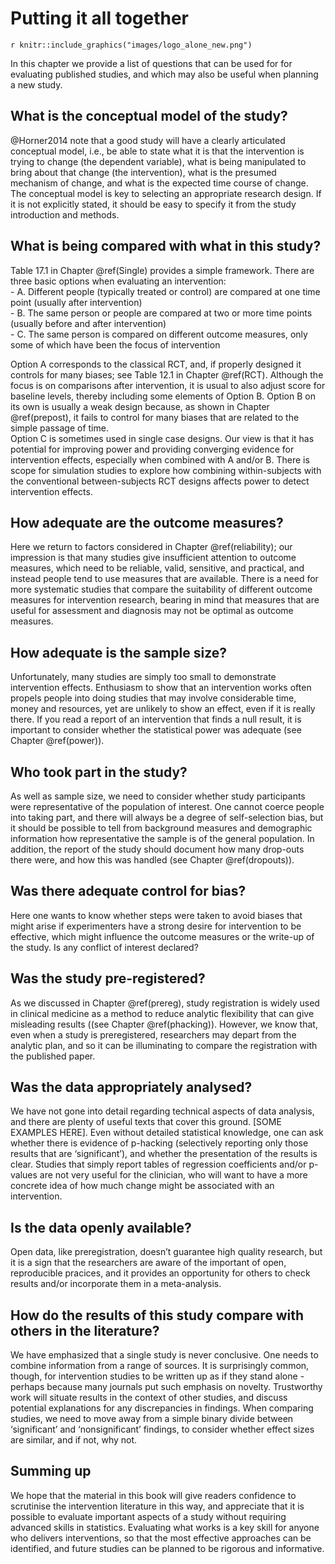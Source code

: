 #	Putting it all together {#final}
`r knitr::include_graphics("images/logo_alone_new.png")`

In this chapter we provide a list of questions that can be used for for evaluating published studies, and which may also be useful when planning a new study. 

## What is the conceptual model of the study?  
@Horner2014 note that a good study will have a clearly articulated conceptual model, i.e., be able to state what it is that the intervention is trying to change (the dependent variable), what is being manipulated to bring about that change (the intervention), what is the presumed mechanism of change, and what is the expected time course of change. The conceptual model is key to selecting an appropriate research design. If it is not explicitly stated, it should be easy to specify it from the study introduction and methods. 

## What is being compared with what in this study?  
Table 17.1 in Chapter \@ref(Single) provides a simple framework. There are three basic options when evaluating an intervention:  
- A. Different people (typically treated or control) are compared at one time point (usually after intervention)  
- B. The same person or people are compared at two or more time points (usually before and after intervention)  
- C. The same person is compared on different outcome measures, only some of which have been the focus of intervention  

Option A corresponds to the classical RCT, and, if properly designed it controls for many biases; see Table 12.1 in Chapter \@ref(RCT). Although the focus is on comparisons after intervention, it is usual to also adjust score for baseline levels, thereby including some elements of Option B.
Option B on its own is usually a weak design because, as shown in Chapter \@ref(prepost), it fails to control for many biases that are related to the simple passage of time.  
Option C is sometimes used in single case designs. Our view is that it has potential for improving power and providing converging evidence for intervention effects, especially when combined with A and/or B. There is scope for simulation studies to explore how combining within-subjects with the conventional between-subjects RCT designs affects power to detect intervention effects. 

## How adequate are the outcome measures?  
Here we return to factors considered in Chapter \@ref(reliability); our impression is that many studies give insufficient attention to outcome measures, which need to be reliable, valid, sensitive, and practical, and instead people tend to use measures that are available. There is a need for more systematic studies that compare the suitability of different outcome measures for intervention research, bearing in mind that measures that are useful for assessment and diagnosis may not be optimal as outcome measures.  

## How adequate is the sample size?  
Unfortunately, many studies are simply too small to demonstrate intervention effects. Enthusiasm to show that an intervention works often propels people into doing studies that may involve considerable time, money and resources, yet are unlikely to show an effect, even if it is really there. If you read a report of an intervention that finds a null result, it is important to consider whether the statistical power was adequate (see Chapter \@ref(power)).  

## Who took part in the study?  
As well as sample size, we need to consider whether study participants were representative of the population of interest.  One cannot coerce people into taking part, and there will always be a degree of self-selection bias, but it should be possible to tell from background measures and demographic information how representative the sample is of the general population.  In addition, the report of the study should document how many drop-outs there were, and how this was handled (see Chapter \@ref(dropouts)). 

## Was there adequate control for bias?  
Here one wants to know whether steps were taken to avoid biases that might arise if experimenters have a strong desire for intervention to be effective, which might influence the outcome measures or the write-up of the study. Is any conflict of interest declared?  

## Was the study pre-registered?  
As we discussed in Chapter \@ref(prereg), study registration is widely used in clinical medicine as a method to reduce analytic flexibility that can give misleading results ((see Chapter \@ref(phacking)). However, we know that, even when a study is preregistered, researchers may depart from the analytic plan, and so it can be illuminating to compare the registration with the published paper. 

## Was the data appropriately analysed?  
We have not gone into detail regarding technical aspects of data analysis, and there are plenty of useful texts that cover this ground. [SOME EXAMPLES HERE]. Even without detailed statistical knowledge, one can ask whether there is evidence of p-hacking (selectively reporting only those results that are 'significant'), and whether the presentation of the results is clear. Studies that simply report tables of regression coefficients and/or p-values are not very useful for the clinician, who will want to have a more concrete idea of how much change might be associated with an intervention. 

## Is the data openly available?  
Open data, like preregistration, doesn't guarantee high quality research, but it is a sign that the researchers are aware of the important of open, reproducible pracices, and it provides an opportunity for others to check results and/or incorporate them in a meta-analysis. 

## How do the results of this study compare with others in the literature?  
We have emphasized that a single study is never conclusive. One needs to combine information from a range of sources. It is surprisingly common, though, for intervention studies to be written up as if they stand alone - perhaps because many journals put such emphasis on novelty. Trustworthy work will situate results in the context of other studies, and discuss potential explanations for any discrepancies in findings. When comparing studies, we need to move away from a simple binary divide between 'significant' and 'nonsignificant' findings, to consider whether effect sizes are similar, and if not, why not. 

## Summing up  
We hope that the material in this book will give readers confidence to scrutinise the intervention literature in this way, and appreciate that it is possible to evaluate important aspects of a study without requiring advanced skills in statistics. Evaluating what works is a key skill for anyone who delivers interventions, so that the most effective approaches can be identified, and future studies can be planned to be rigorous and informative. 


